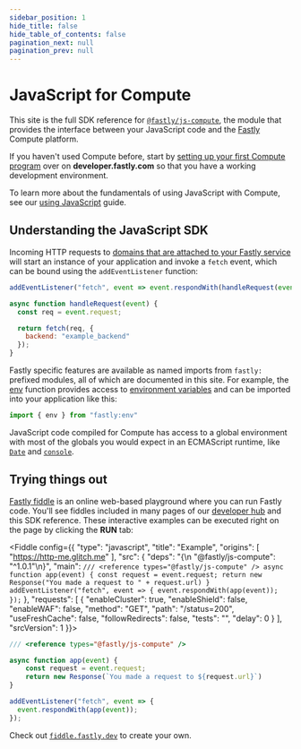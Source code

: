 ```yaml
---
sidebar_position: 1
hide_title: false
hide_table_of_contents: false
pagination_next: null
pagination_prev: null
---
```



# JavaScript for Compute

This site is the full SDK reference for [`@fastly/js-compute`](https://www.npmjs.com/package/%40fastly/js-compute), the module that provides the interface between your JavaScript code and the [Fastly](https://www.fastly.com) Compute platform.

If you haven't used Compute before, start by [setting up your first Compute program](https://developer.fastly.com/learning/compute/) over on **developer.fastly.com** so that you have a working development environment.

To learn more about the fundamentals of using JavaScript with Compute, see our [using JavaScript](https://developer.fastly.com/learning/compute/javascript/) guide.

## Understanding the JavaScript SDK

Incoming HTTP requests to [domains that are attached to your Fastly service](https://developer.fastly.com/learning/concepts/) will start an instance of your application and invoke a `fetch` event, which can be bound using the `addEventListener` function:

```js
addEventListener("fetch", event => event.respondWith(handleRequest(event)) );

async function handleRequest(event) {
  const req = event.request;

  return fetch(req, {
    backend: "example_backend"
  });
}
```

Fastly specific features are available as named imports from `fastly:` prefixed modules, all of which are documented in this site.  For example, the [env](https://js-compute-reference-docs.edgecompute.app/docs/fastly:env/env) function provides access to [environment variables](https://developer.fastly.com/reference/compute/ecp-env/) and can be imported into your application like this:

```js
import { env } from "fastly:env"
```

JavaScript code compiled for Compute has access to a global environment with most of the globals you would expect in an ECMAScript runtime, like [`Date`](https://js-compute-reference-docs.edgecompute.app/docs/globals/Date/) and [`console`](https://js-compute-reference-docs.edgecompute.app/docs/globals/console/log).

## Trying things out

[Fastly fiddle](https://fiddle.fastly.dev) is an online web-based playground where you can run Fastly code.  You'll see fiddles included in many pages of our [developer hub](https://developer.fastly.com) and this SDK reference. These interactive examples can be executed right on the page by clicking the **RUN** tab:

<Fiddle config={{
  "type": "javascript",
  "title": "Example",
  "origins": [
    "https://http-me.glitch.me"
  ],
  "src": {
    "deps": "{\n  \"@fastly/js-compute\": \"^1.0.1\"\n}",
    "main": `
/// <reference types="@fastly/js-compute" />
async function app(event) {
    const request = event.request;
    return new Response("You made a request to " + request.url)
}
addEventListener("fetch", event => {
  event.respondWith(app(event));
});
`
  },
  "requests": [
    {
      "enableCluster": true,
      "enableShield": false,
      "enableWAF": false,
      "method": "GET",
      "path": "/status=200",
      "useFreshCache": false,
      "followRedirects": false,
      "tests": "",
      "delay": 0
    }
  ],
  "srcVersion": 1
}}>

```js
/// <reference types="@fastly/js-compute" />

async function app(event) {
    const request = event.request;
    return new Response(`You made a request to ${request.url}`)
}

addEventListener("fetch", event => {
  event.respondWith(app(event));
});

```

</Fiddle>

Check out [`fiddle.fastly.dev`](https://fiddle.fastly.dev) to create your own.
